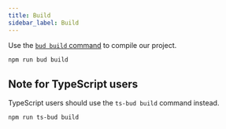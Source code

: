 ```yaml
---
title: Build
sidebar_label: Build
---
```



Use the [`bud build` command](/guides/cli/build) to compile our project.

```bash npm2yarn
npm run bud build
```

## Note for TypeScript users

TypeScript users should use the `ts-bud build` command instead.

```bash npm2yarn
npm run ts-bud build
```

